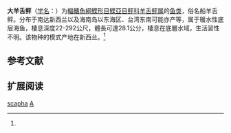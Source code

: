 {{Speciesbox
| name = 大羊舌鲆
| status = NE
| status_system = IUCN3.1
| image = Witch flounder.jpg
| genus = Arnoglossus
| species = scapha
| authority = Schneider, 1801<ref name='id8642'>{{cite web| url =http://www.bioinfo.cn/db05/BjdwSpecies.php?action=view&id=8642| title =大羊舌鲆| work =中国动物物种编目数据库| publisher =中国科学院微生物研究所| author =中国科学院动物研究所| accessdate =2009-04-16| deadurl =yes| archiveurl =https://web.archive.org/web/20160305093650/http://www.bioinfo.cn/db05/BjdwSpecies.php?action=view&id=8642| archivedate =2016-03-05}}</ref>
| synonyms = *''Pleuronectes scapha, Forster, 1801''
}}

'''大羊舌鲆'''（[[学名|学名]]：{{lang|la|''Arnoglossus scapha''}}）为[[輻鰭魚綱|輻鰭魚綱]][[鰈形目|鰈形目]][[鰈亞目|鰈亞目]][[鲆科|鲆科]][[羊舌鲆属|羊舌鲆属]]的[[鱼类|鱼类]]，俗名船羊舌鲆。分布于南达新西兰以及海南岛以东海区、台湾东南可能亦产等，属于暖水性底层海鱼，棲息深度22-292公尺，體長可達28.1公分，棲息在底層水域，生活習性不明。该物种的模式产地在新西兰。<ref name='id8642'/>

== 参考文献 ==
{{reflist}}

== 扩展阅读 ==
{{refbegin}}
{{wikispecies-inline|Arnoglossus scapha|大羊舌鲆}}
{{refend}}
{{Taxonbar|from=Q140194}}

[[Category:羊舌鲆属|scapha]]
[[Category:1801年描述的魚類|A]]


{{鰈形目小作品}}